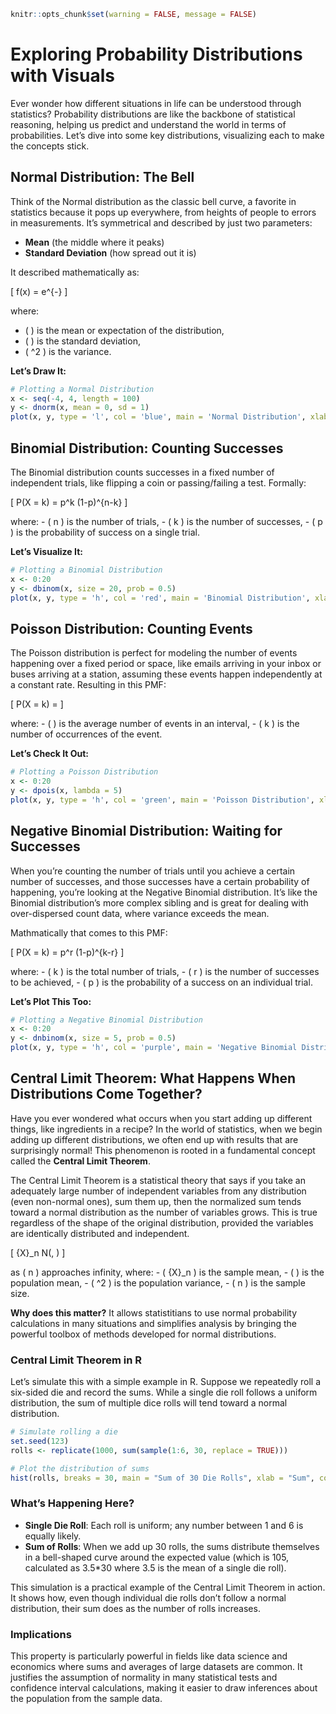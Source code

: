 ```r
knitr::opts_chunk$set(warning = FALSE, message = FALSE) 

```

# Exploring Probability Distributions with Visuals

Ever wonder how different situations in life can be understood through statistics? Probability distributions are like the backbone of statistical reasoning, helping us predict and understand the world in terms of probabilities. Let's dive into some key distributions, visualizing each to make the concepts stick.

## Normal Distribution: The Bell 

Think of the Normal distribution as the classic bell curve, a favorite in statistics because it pops up everywhere, from heights of people to errors in measurements. It's symmetrical and described by just two parameters:

- **Mean** (the middle where it peaks)
- **Standard Deviation** (how spread out it is)

It described mathematically as:

\[ f(x) = \frac{1}{\sqrt{2\pi\sigma^2}} e^{-\frac{(x-\mu)^2}{2\sigma^2}} \]

where:

- \( \mu \) is the mean or expectation of the distribution,
- \( \sigma \) is the standard deviation,
- \( \sigma^2 \) is the variance.

**Let's Draw It:**

```r
# Plotting a Normal Distribution
x <- seq(-4, 4, length = 100)
y <- dnorm(x, mean = 0, sd = 1)
plot(x, y, type = 'l', col = 'blue', main = 'Normal Distribution', xlab = 'X', ylab = 'Probability Density')
```

## Binomial Distribution: Counting Successes

The Binomial distribution counts successes in a fixed number of independent trials, like flipping a coin or passing/failing a test. Formally:

\[ P(X = k) = \binom{n}{k} p^k (1-p)^{n-k} \]

where:
- \( n \) is the number of trials,
- \( k \) is the number of successes,
- \( p \) is the probability of success on a single trial.

**Let's Visualize It:**

```r
# Plotting a Binomial Distribution
x <- 0:20
y <- dbinom(x, size = 20, prob = 0.5)
plot(x, y, type = 'h', col = 'red', main = 'Binomial Distribution', xlab = 'Number of Successes', ylab = 'Probability')
```

## Poisson Distribution: Counting Events

The Poisson distribution is perfect for modeling the number of events happening over a fixed period or space, like emails arriving in your inbox or buses arriving at a station, assuming these events happen independently at a constant rate. Resulting in this PMF:


\[ P(X = k) = \frac{\lambda^k e^{-\lambda}}{k!} \]

where:
- \( \lambda \) is the average number of events in an interval,
- \( k \) is the number of occurrences of the event.

**Let's Check It Out:**

```r
# Plotting a Poisson Distribution
x <- 0:20
y <- dpois(x, lambda = 5)
plot(x, y, type = 'h', col = 'green', main = 'Poisson Distribution', xlab = 'Number of Events', ylab = 'Probability')
```

## Negative Binomial Distribution: Waiting for Successes

When you're counting the number of trials until you achieve a certain number of successes, and those successes have a certain probability of happening, you're looking at the Negative Binomial distribution. It's like the Binomial distribution's more complex sibling and is great for dealing with over-dispersed count data, where variance exceeds the mean.

Mathmatically that comes to this PMF:

\[ P(X = k) = \binom{k-1}{r-1} p^r (1-p)^{k-r} \]

where:
- \( k \) is the total number of trials,
- \( r \) is the number of successes to be achieved,
- \( p \) is the probability of a success on an individual trial.

**Let's Plot This Too:**

```r
# Plotting a Negative Binomial Distribution
x <- 0:20
y <- dnbinom(x, size = 5, prob = 0.5)
plot(x, y, type = 'h', col = 'purple', main = 'Negative Binomial Distribution', xlab = 'Number of Trials', ylab = 'Probability')
```


## Central Limit Theorem: What Happens When Distributions Come Together?

Have you ever wondered what occurs when you start adding up different things, like ingredients in a recipe? In the world of statistics, when we begin adding up different distributions, we often end up with results that are surprisingly normal! This phenomenon is rooted in a fundamental concept called the **Central Limit Theorem**.


The Central Limit Theorem is a statistical theory that says if you take an adequately large number of independent variables from any distribution (even non-normal ones), sum them up, then the normalized sum tends toward a normal distribution as the number of variables grows. This is true regardless of the shape of the original distribution, provided the variables are identically distributed and independent.

\[ \bar{X}_n \sim N\left(\mu, \frac{\sigma^2}{n}\right) \]

as \( n \) approaches infinity, where:
- \( \bar{X}_n \) is the sample mean,
- \( \mu \) is the population mean,
- \( \sigma^2 \) is the population variance,
- \( n \) is the sample size.


**Why does this matter?** It allows statistitians to use normal probability calculations in many situations and simplifies analysis by bringing the powerful toolbox of methods developed for normal distributions.

### Central Limit Theorem in R

Let’s simulate this with a simple example in R. Suppose we repeatedly roll a six-sided die and record the sums. While a single die roll follows a uniform distribution, the sum of multiple dice rolls will tend toward a normal distribution.

```r
# Simulate rolling a die
set.seed(123)
rolls <- replicate(1000, sum(sample(1:6, 30, replace = TRUE)))

# Plot the distribution of sums
hist(rolls, breaks = 30, main = "Sum of 30 Die Rolls", xlab = "Sum", col = "darkblue", border = "white")
```

### What's Happening Here?

- **Single Die Roll**: Each roll is uniform; any number between 1 and 6 is equally likely.
- **Sum of Rolls**: When we add up 30 rolls, the sums distribute themselves in a bell-shaped curve around the expected value (which is 105, calculated as 3.5*30 where 3.5 is the mean of a single die roll).

This simulation is a practical example of the Central Limit Theorem in action. It shows how, even though individual die rolls don’t follow a normal distribution, their sum does as the number of rolls increases.

### Implications

This property is particularly powerful in fields like data science and economics where sums and averages of large datasets are common. It justifies the assumption of normality in many statistical tests and confidence interval calculations, making it easier to draw inferences about the population from the sample data.

